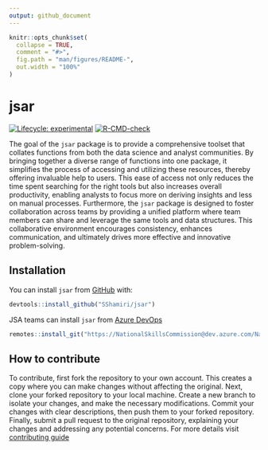 ```yaml
---
output: github_document
---
```


<!-- README.md is generated from README.Rmd. Please edit that file -->

```r
knitr::opts_chunk$set(
  collapse = TRUE,
  comment = "#>",
  fig.path = "man/figures/README-",
  out.width = "100%"
)
```

# jsar

<!-- badges: start -->
[![Lifecycle: experimental](https://img.shields.io/badge/lifecycle-experimental-orange.svg)](https://lifecycle.r-lib.org/articles/stages.html#experimental)
[![R-CMD-check](https://github.com/SShamiri/jsar/actions/workflows/R-CMD-check.yaml/badge.svg)](https://github.com/SShamiri/jsar/actions/workflows/R-CMD-check.yaml)
<!-- badges: end -->

The goal of the `jsar` package is to provide a comprehensive toolset that collates functions from both the data science and analyst communities. By bringing together a diverse range of functions into one package, it simplifies the process of accessing and utilizing these resources, thereby offering invaluable help to users. This ease of access not only reduces the time spent searching for the right tools but also increases overall productivity, enabling analysts to focus more on deriving insights and less on manual processes. Furthermore, the `jsar` package is designed to foster collaboration across teams by providing a unified platform where team members can share and leverage the same tools and data structures. This collaborative environment encourages consistency, enhances communication, and ultimately drives more effective and innovative problem-solving.

## Installation

You can install `jsar` from [GitHub](https://github.com) with:

``` r
devtools::install_github("SShamiri/jsar")
```
JSA teams can install `jsar` from [Azure DevOps](https://dev.azure.com/NationalSkillsCommission/JEDI/_git/jsar)
``` r
remotes::install_git("https://NationalSkillsCommission@dev.azure.com/NationalSkillsCommission/JEDI/_git/jsar", git = "external")
```

## How to contribute
To contribute, first fork the repository to your own account. This creates a copy where you can make changes without affecting the original. Next, clone your forked repository to your local machine. Create a new branch to isolate your changes, and make the necessary modifications. Commit your changes with clear descriptions, then push them to your forked repository. Finally, submit a pull request to the original repository, explaining your changes and addressing any potential concerns. For more details visit [contributing guide](https://sshamiri.github.io/jsar/articles/contributing.html)

